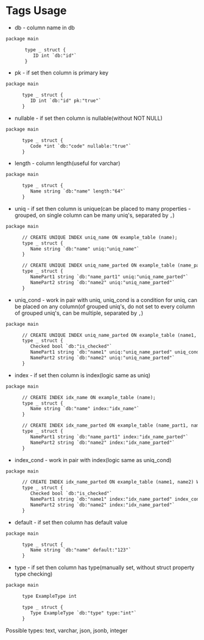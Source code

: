 # Tags Usage

* db - column name in db

```txt
package main

       type _ struct {
          ID int `db:"id"`
       }
```

* pk - if set then column is primary key

```txt
package main

      type _ struct {
         ID int `db:"id" pk:"true"`
      }
```

* nullable - if set then column is nullable(without NOT NULL)

```txt
package main

      type _ struct {
         Code *int `db:"code" nullable:"true"`
      }
```

* length - column length(useful for varchar)

```txt
package main

      type _ struct {
         Name string `db:"name" length:"64"`
      }
```

* uniq - if set then column is unique(can be placed to many properties - grouped, on single column can be many uniq's, separated by `,`)

```txt
package main

      // CREATE UNIQUE INDEX uniq_name ON example_table (name);
      type _ struct {
         Name string `db:"name" uniq:"uniq_name"`
      }

      // CREATE UNIQUE INDEX uniq_name_parted ON example_table (name_part1, name2);
      type _ struct {
         NamePart1 string `db:"name_part1" uniq:"uniq_name_parted"`
         NamePart2 string `db:"name2" uniq:"uniq_name_parted"`
      }
```

* uniq_cond - work in pair with uniq, uniq_cond is a condition for uniq, can be placed on any column(of grouped uniq's, do not set to every column of grouped uniq's, can be multiple, separated by `,`)

```txt
package main

      // CREATE UNIQUE INDEX uniq_name_parted ON example_table (name1, name2) WHERE is_selected = true;
      type _ struct {
         Checked bool `db:"is_checked"`
         NamePart1 string `db:"name1" uniq:"uniq_name_parted" uniq_cond:"uniq_name_parted:(is_checked = true)"`
         NamePart2 string `db:"name2" uniq:"uniq_name_parted"`
      }
```

* index - if set then column is index(logic same as uniq)

```txt
package main

      // CREATE INDEX idx_name ON example_table (name);
      type _ struct {
         Name string `db:"name" index:"idx_name"`
      }

      // CREATE INDEX idx_name_parted ON example_table (name_part1, name2);
      type _ struct {
         NamePart1 string `db:"name_part1" index:"idx_name_parted"`
         NamePart2 string `db:"name2" index:"idx_name_parted"`
      }
```

* index_cond - work in pair with index(logic same as uniq_cond)

```txt
package main

      // CREATE INDEX idx_name_parted ON example_table (name1, name2) WHERE is_selected = true;
      type _ struct {
         Checked bool `db:"is_checked"`
         NamePart1 string `db:"name1" index:"idx_name_parted" index_cond:"idx_name_parted:(is_checked = true)"`
         NamePart2 string `db:"name2" index:"idx_name_parted"`
      }
```

* default - if set then column has default value

```txt
package main

      type _ struct {
         Name string `db:"name" default:"123"`
      }
```

* type - if set then column has type(manually set, without struct property type checking)

```txt
package main

      type ExampleType int

      type _ struct {
         Type ExampleType `db:"type" type:"int"`
      }
```

Possible types: text, varchar, json, jsonb, integer
